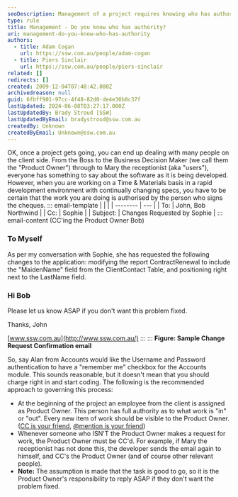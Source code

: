 ```yaml
---
seoDescription: Management of a project requires knowing who has authority to make decisions and ensure that work is authorized by the person who signs the cheques.
type: rule
title: Management - Do you know who has authority?
uri: management-do-you-know-who-has-authority
authors:
  - title: Adam Cogan
    url: https://ssw.com.au/people/adam-cogan
  - title: Piers Sinclair
    url: https://ssw.com.au/people/piers-sinclair
related: []
redirects: []
created: 2009-12-04T07:48:42.000Z
archivedreason: null
guid: 6fbff901-97cc-4f48-82d0-de4e30b8c37f
lastUpdated: 2024-06-08T03:27:17.000Z
lastUpdatedBy: Brady Stroud [SSW]
lastUpdatedByEmail: bradystroud@ssw.com.au
createdBy: Unknown
createdByEmail: Unknown@ssw.com.au
---
```


OK, once a project gets going, you can end up dealing with many people on the client side. From the Boss to the Business Decision Maker (we call them the "Product Owner") through to Mary the receptionist (aka "users"), everyone has something to say about the software as it is being developed. However, when you are working on a Time & Materials basis in a rapid development environment with continually changing specs, you have to be certain that the work you are doing is authorised by the person who signs the cheques.
::: email-template
| | |
| -------- | --- |
| To: | John, Bob Northwind |
| Cc: | Sophie |
| Subject: | Changes Requested by Sophie |
::: email-content
(CC'ing the Product Owner Bob)

### To Myself

As per my conversation with Sophie, she has requested the following changes to the application: modifying the report ContractRenewal to include the "MaidenName" field from the ClientContact Table, and positioning right next to the LastName field.

### Hi Bob

Please let us know ASAP if you don't want this problem fixed.

Thanks,
John

[www.ssw.com.au](http://www.ssw.com.au/)
:::
:::
**Figure: Sample Change Request Confirmation email**

So, say Alan from Accounts would like the Username and Password authentication to have a "remember me" checkbox for the Accounts module. This sounds reasonable, but it doesn't mean that you should charge right in and start coding.
The following is the recommended approach to governing this process:

- At the beginning of the project an employee from the client is assigned as Product Owner. This person has full authority as to what work is "in" or "out". Every new item of work should be visible to the Product Owner. ([CC is your friend](/cc-the-client-whenever-possible), [@mention is your friend](/when-you-use-mentions-in-a-pbi))
- Whenever someone who ISN'T the Product Owner makes a request for work, the Product Owner must be CC'd. For example, if Mary the receptionist has not done this, the developer sends the email again to himself, and CC's the Product Owner (and of course other relevant people).
- **Note:** The assumption is made that the task is good to go, so it is the Product Owner's responsibility to reply ASAP if they don't want the problem fixed.
